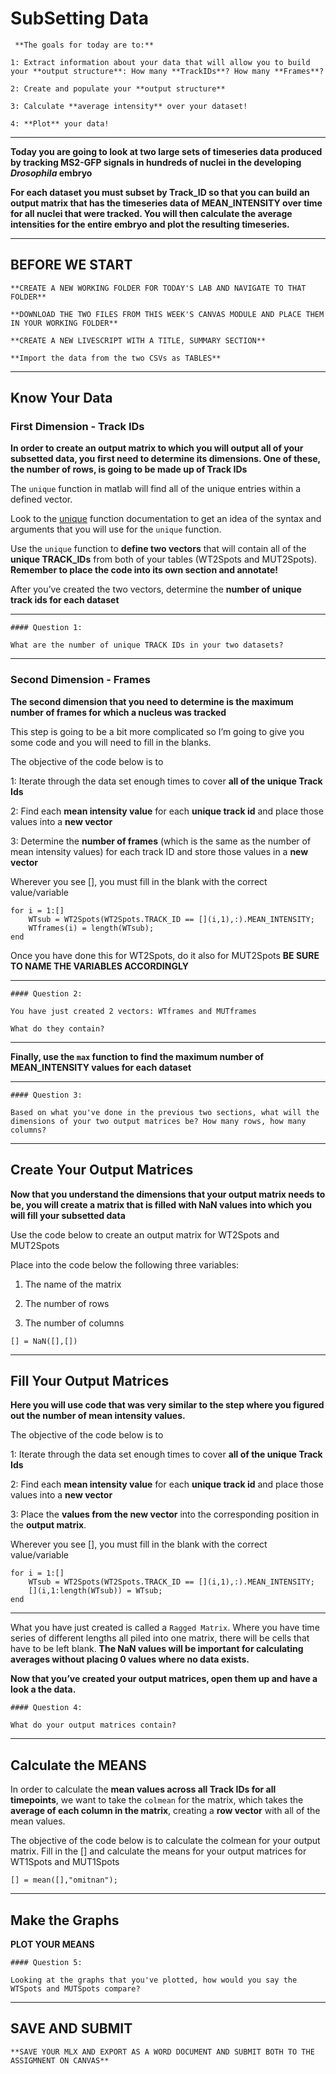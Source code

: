 # SubSetting Data

```block
 **The goals for today are to:**
 
1: Extract information about your data that will allow you to build your **output structure**: How many **TrackIDs**? How many **Frames**?

2: Create and populate your **output structure**

3: Calculate **average intensity** over your dataset!

4: **Plot** your data!
```

***

**Today you are going to look at two large sets of timeseries data produced by tracking MS2-GFP signals in hundreds of nuclei in the developing *Drosophila* embryo** 

**For each dataset you must subset by Track_ID so that you can build an output matrix that has the timeseries data of MEAN_INTENSITY over time for all nuclei that were tracked. You will then calculate the average intensities for the entire embryo and plot the resulting timeseries.**

***

## BEFORE WE START

```block

**CREATE A NEW WORKING FOLDER FOR TODAY'S LAB AND NAVIGATE TO THAT FOLDER**

**DOWNLOAD THE TWO FILES FROM THIS WEEK'S CANVAS MODULE AND PLACE THEM IN YOUR WORKING FOLDER**

**CREATE A NEW LIVESCRIPT WITH A TITLE, SUMMARY SECTION**

**Import the data from the two CSVs as TABLES**

```

***

## Know Your Data

### First Dimension - Track IDs

**In order to create an output matrix to which you will output all of your subsetted data, you first need to determine its dimensions. One of these, the number of rows, is going to be made up of Track IDs**

The ``unique`` function in matlab will find all of the unique entries within a defined vector.

Look to the [unique](https://www.mathworks.com/help/matlab/ref/unique.html) function documentation to get an idea of the syntax and arguments that you will use for the ``unique`` function.

Use the ``unique`` function to **define two vectors** that will contain all of the **unique TRACK_IDs** from both of your tables (WT2Spots and MUT2Spots).  **Remember to place the code into its own section and annotate!**

After you've created the two vectors, determine the **number of unique track ids for each dataset**

***

```block
#### Question 1:

What are the number of unique TRACK IDs in your two datasets?

```

***

### Second Dimension - Frames

**The second dimension that you need to determine is the maximum number of frames for which a nucleus was tracked**

This step is going to be a bit more complicated so I'm going to give you some code and you will need to fill in the blanks.

The objective of the code below is to

1: Iterate through the data set enough times to cover **all of the unique Track Ids**

2: Find each **mean intensity value** for each **unique track id** and place those values into a **new vector**

3: Determine the **number of frames** (which is the same as the number of mean intensity values) for each track ID and store those values in a **new vector**

Wherever you see [], you must fill in the blank with the correct value/variable

```
for i = 1:[]
    WTsub = WT2Spots(WT2Spots.TRACK_ID == [](i,1),:).MEAN_INTENSITY;
    WTframes(i) = length(WTsub);
end
```

Once you have done this for WT2Spots, do it also for MUT2Spots **BE SURE TO NAME THE VARIABLES ACCORDINGLY**

***

```block
#### Question 2:

You have just created 2 vectors: WTframes and MUTframes

What do they contain?

```

***

**Finally, use the ``max`` function to find the maximum number of MEAN_INTENSITY values for each dataset**

***
```block
#### Question 3:

Based on what you've done in the previous two sections, what will the dimensions of your two output matrices be? How many rows, how many columns?

```

***

## Create Your Output Matrices

**Now that you understand the dimensions that your output matrix needs to be, you will create a matrix that is filled with NaN values into which you will fill your subsetted data**

Use the code below to create an output matrix for WT2Spots and MUT2Spots


Place into the code below the following three variables:

1. The name of the matrix

2. The number of rows

3. The number of columns


```
[] = NaN([],[])
```

***

## Fill Your Output Matrices

**Here you will use code that was very similar to the step where you figured out the number of mean intensity values.**

The objective of the code below is to

1: Iterate through the data set enough times to cover **all of the unique Track Ids**

2: Find each **mean intensity value** for each **unique track id** and place those values into a **new vector**

3: Place the **values from the new vector** into the corresponding position in the **output matrix**.

Wherever you see [], you must fill in the blank with the correct value/variable



```
for i = 1:[]
    WTsub = WT2Spots(WT2Spots.TRACK_ID == [](i,1),:).MEAN_INTENSITY;
    [](i,1:length(WTsub)) = WTsub;
end
```
***

What you have just created is called a ``Ragged Matrix``. Where you have time series of different lengths all piled into one matrix, there will be cells that have to be left blank.  **The NaN values will be important for calculating averages without placing 0 values where no data exists.**

**Now that you've created your output matrices, open them up and have a look a the data.**

```block
#### Question 4:

What do your output matrices contain?

```

***

## Calculate the MEANS

In order to calculate the **mean values across all Track IDs for all timepoints**, we want to take the ``colmean`` for the matrix, which takes the **average of each column in the matrix**, creating a **row vector** with all of the mean values.

The objective of the code below is to calculate the colmean for your output matrix. Fill in the [] and calculate the means for your output matrices for WT1Spots and MUT1Spots 

```
[] = mean([],"omitnan");
```

***

## Make the Graphs

**PLOT YOUR MEANS**

```block
#### Question 5:

Looking at the graphs that you've plotted, how would you say the WTSpots and MUTSpots compare?

```

***

## SAVE AND SUBMIT

```block
**SAVE YOUR MLX AND EXPORT AS A WORD DOCUMENT AND SUBMIT BOTH TO THE ASSIGMNENT ON CANVAS**
```